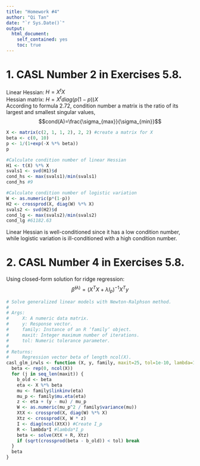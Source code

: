 ```yaml
---
title: "Homework #4"
author: "Qi Tan"
date: "`r Sys.Date()`"
output:
  html_document:
    self_contained: yes
    toc: true
---
```


<!--
%\VignetteEngine{knitr::rmarkdown}
%\VignetteIndexEntry{homework-4 vignette}
-->

# 1. CASL Number 2 in Exercises 5.8.
Linear Hessian: $H=X^tX$\
Hessian matrix: $H=X^tdiag(p(1-p))X$\
According to formula 2.72, condition number a matrix is the ratio of its largest and smallest singular values, $$cond(A)=\frac{\sigma_{max}}{\sigma_{min}}$$
```r
X <- matrix(c(2, 1, 1, 2), 2, 2) #create a matrix for X
beta <- c(0, 10)
p <- 1/(1+exp(-X %*% beta))
p

#Calculate condition number of linear Hessian
H1 <- t(X) %*% X
svals1 <- svd(H1)$d
cond_hs <- max(svals1)/min(svals1)
cond_hs #9

#Calculate condition number of logistic variation
W <- as.numeric(p*(1-p))
H2 <- crossprod(X, diag(W) %*% X)
svals2 <- svd(H2)$d
cond_lg <- max(svals2)/min(svals2)
cond_lg #61182.63
```

Linear Hessian is well-conditioned since it has a low condition number, while logistic variation is ill-conditioned with a high condition number.



# 2. CASL Number 4 in Exercises 5.8. 
Using closed-form solution for ridge regression: $$\hat{\beta}^{(\lambda)}=(X^TX+\lambda I_p)^{-1}X^Ty$$

```r
# Solve generalized linear models with Newton-Ralphson method.
#
# Args:
#     X: A numeric data matrix.
#     y: Response vector.
#     family: Instance of an R ‘family‘ object.
#     maxit: Integer maximum number of iterations.
#     tol: Numeric tolerance parameter.
#
# Returns:
#     Regression vector beta of length ncol(X).
casl_glm_irwls <- function (X, y, family, maxit=25, tol=1e-10, lambda=1e-4) {
  beta <- rep(0, ncol(X))
  for (j in seq_len(maxit)) {
    b_old <- beta
    eta <- X %*% beta
    mu <- family$linkinv(eta)
    mu_p <- family$mu.eta(eta)
    z <- eta + (y - mu) / mu_p
    W <- as.numeric(mu_p^2 / family$variance(mu))
    XtX <- crossprod(X, diag(W) %*% X)
    Xtz <- crossprod(X, W * z)
    I <- diag(ncol(XtX)) #Create I_p
    R <- lambda*I #lambda*I_p
    beta <- solve(XtX + R, Xtz)
    if (sqrt(crossprod(beta - b_old)) < tol) break
  }
  beta 
}
```
